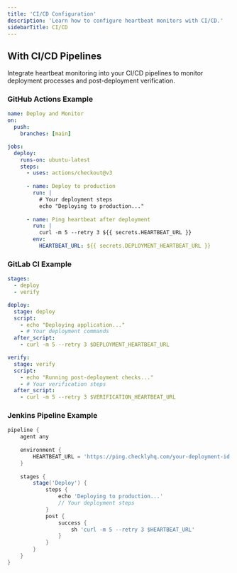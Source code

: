 ```yaml
---
title: 'CI/CD Configuration'
description: 'Learn how to configure heartbeat monitors with CI/CD.'
sidebarTitle: CI/CD
---
```



## With CI/CD Pipelines

Integrate heartbeat monitoring into your CI/CD pipelines to monitor deployment processes and post-deployment verification.

### GitHub Actions Example

```yaml
name: Deploy and Monitor
on:
  push:
    branches: [main]

jobs:
  deploy:
    runs-on: ubuntu-latest
    steps:
      - uses: actions/checkout@v3
      
      - name: Deploy to production
        run: |
          # Your deployment steps
          echo "Deploying to production..."
          
      - name: Ping heartbeat after deployment
        run: |
          curl -m 5 --retry 3 ${{ secrets.HEARTBEAT_URL }}
        env:
          HEARTBEAT_URL: ${{ secrets.DEPLOYMENT_HEARTBEAT_URL }}
```

### GitLab CI Example

```yaml
stages:
  - deploy
  - verify

deploy:
  stage: deploy
  script:
    - echo "Deploying application..."
    - # Your deployment commands
  after_script:
    - curl -m 5 --retry 3 $DEPLOYMENT_HEARTBEAT_URL

verify:
  stage: verify
  script:
    - echo "Running post-deployment checks..."
    - # Your verification steps
  after_script:
    - curl -m 5 --retry 3 $VERIFICATION_HEARTBEAT_URL
```

### Jenkins Pipeline Example

```groovy
pipeline {
    agent any
    
    environment {
        HEARTBEAT_URL = 'https://ping.checklyhq.com/your-deployment-id'
    }
    
    stages {
        stage('Deploy') {
            steps {
                echo 'Deploying to production...'
                // Your deployment steps
            }
            post {
                success {
                    sh 'curl -m 5 --retry 3 $HEARTBEAT_URL'
                }
            }
        }
    }
}
```

